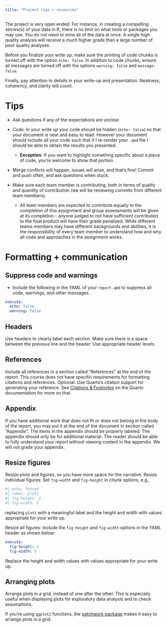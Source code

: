```yaml
---
title: "Project tips + resources"
---
```


The project is very open ended. For instance, in creating a compelling stories(s) of your data in R, there is no limit on what tools or packages you may use. You do not need to mine all of the data at once. A single high quality analysis will receive a much higher grade than a large number of poor quality analyses.

Before you finalize your write up, make sure the printing of code chunks is turned off with the option `echo: false`. In addition to code chunks, ensure all messages are turned off with the options `warning: false` and `message: false`.

Finally, pay attention to details in your write-up and presentation. Neatness, coherency, and clarity will count.

# Tips

-   Ask questions if any of the expectations are unclear.

-   *Code*: In your write up your code should be hidden (`echo: false`) so that your document is neat and easy to read. However your document should include all your code such that if I re-render your `.qmd` file I should be able to obtain the results you presented.

    -   **Exception:** If you want to highlight something specific about a piece of code, you're welcome to show that portion.

-   Merge conflicts will happen, issues will arise, and that's fine! Commit and push often, and ask questions when stuck.

-   Make sure each team member is contributing, both in terms of quality and quantity of contribution (we will be reviewing commits from different team members).

    -   All team members are expected to contribute equally to the completion of this assignment and group assessments will be given at its completion - anyone judged to not have sufficient contributed to the final product will have their grade penalized. While different teams members may have different backgrounds and abilities, it is the responsibility of every team member to understand how and why all code and approaches in the assignment works.

# Formatting + communication

## Suppress code and warnings

-   Include the following in the YAML of your `report.qmd` to suppress all code, warnings, and other messages.

``` yaml
execute:
  echo: false
  warning: false
```

## Headers

Use headers to clearly label each section. Make sure there is a space between the previous line and the header. Use appropriate header levels.

## References

Include all references in a section called "References" at the end of the report. This course does not have specific requirements for formatting citations and references. Optional: Use Quarto's citation support for generating your reference. See [Citations & Footnotes](https://quarto.org/docs/authoring/footnotes-and-citations.html) on the Quarto documentation for more on that.

## Appendix

If you have additional work that does not fit or does not belong in the body of the report, you may put it at the end of the document in section called "Appendix". The items in the appendix should be properly labeled. The appendix should only be for additional material. The reader should be able to fully understand your report without viewing content in the appendix. We will not grade your appendix.

## Resize figures

Resize plots and figures, so you have more space for the narrative. Resize individual figures: Set `fig-width` and `fig-height` in chunk options, e.g.,

``` r
#| echo: fenced
#| label: plot1
#| fig-height: 3
#| fig-width: 5
```

replacing `plot1` with a meaningful label and the height and width with values appropriate for your write up.

Resize all figures: Include the `fig-height` and `fig-width` options in the YAML header as shown below:

``` yaml
execute:
  fig-height: 3
  fig-width: 5
```

Replace the height and width values with values appropriate for your write up.

## Arranging plots

Arrange plots in a grid, instead of one after the other. This is especially useful when displaying plots for exploratory data analysis and to check assumptions.

If you're using `ggplot2` functions, the [patchwork package](https://patchwork.data-imaginist.com/) makes it easy to arrange plots in a grid.
